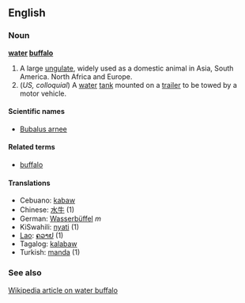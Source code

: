 ==English==
===Noun===
'''[[water]] [[buffalo]]'''

# A large [[ungulate]], widely used as a domestic animal in Asia, South America. North Africa and Europe.
# (''US, colloquial'') A [[water]] [[tank]] mounted on a [[trailer]] to be towed by a motor vehicle.

====Scientific names====
*[[Bubalus arnee]]

====Related terms====
*[[buffalo]]

====Translations====
*Cebuano: [[kabaw]]
*Chinese: [[水牛]] (1)
*German: [[Wasserbüffel]] ''m''
*KiSwahili: [[nyati]] (1)
*[[Lao]]: [[ຄວາຢ]] (1)
*Tagalog: [[kalabaw]]
*Turkish: [[manda]] (1)

===See also===
[[w:water buffalo|Wikipedia article on water buffalo]]